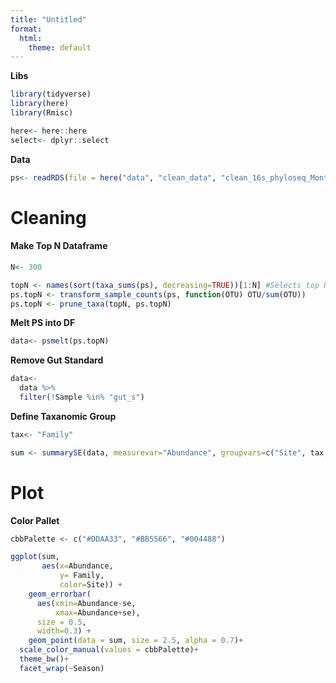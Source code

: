 ```yaml
---
title: "Untitled"
format:
  html:
    theme: default
---
```


**Libs**

```r
library(tidyverse)
library(here)
library(Rmisc)
```

```r
here<- here::here
select<- dplyr::select
```

**Data**

```r
ps<- readRDS(file = here("data", "clean_data", "clean_16s_phyloseq_Monthly.rds"))
```

# Cleaning

#### Make Top N Dataframe

```r
N<- 300
```

```r
topN <- names(sort(taxa_sums(ps), decreasing=TRUE))[1:N] #Selects top N to look at
ps.topN <- transform_sample_counts(ps, function(OTU) OTU/sum(OTU))
ps.topN <- prune_taxa(topN, ps.topN)
```

**Melt PS into DF**

```r
data<- psmelt(ps.topN)
```

**Remove Gut Standard**

```r
data<- 
  data %>%
  filter(!Sample %in% "gut_s")
```

**Define Taxanomic Group**

```r
tax<- "Family"
```

```r
sum <- summarySE(data, measurevar="Abundance", groupvars=c("Site", tax, "Season"))
```

# Plot

**Color Pallet**

```r
cbbPalette <- c("#DDAA33", "#BB5566", "#004488")
```

```r
ggplot(sum, 
       aes(x=Abundance, 
           y= Family, 
           color=Site)) + 
    geom_errorbar(
      aes(xmin=Abundance-se, 
          xmax=Abundance+se), 
      size = 0.5,
      width=0.3) +
    geom_point(data = sum, size = 2.5, alpha = 0.7)+
  scale_color_manual(values = cbbPalette)+
  theme_bw()+
  facet_wrap(~Season)
```

